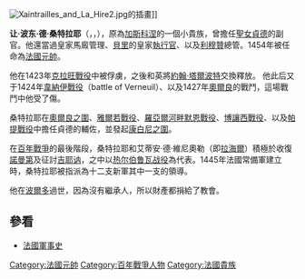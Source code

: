 {{unreferenced|time=2011-5-26}}
[[File:Xaintrailles_and_La_Hire2.jpg|thumb]]的插畫]]

'''让·波东·德·桑特拉耶'''（{{lang-fr|Jean Poton de Xaintrailles}}，{{IPA-fr|ʒɑ̃ pɔtɔ̃ də sɛ̃tʁaj}}，{{bd|1390年||1461年|10月7日}}），原為[[加斯科涅|加斯科涅]]的一個小貴族，曾擔任[[聖女貞德|聖女貞德]]的副官。他還當過皇家馬廄管理、[[貝里_(法國)|貝里]]的皇家[[執達吏|執行官]]、以及[[利穆贊|利穆贊]]總管。1454年被任命為[[法國元帥|法國元帥]]。

他在1423年[[克拉旺戰役|克拉旺戰役]]中被俘虜，之後和英將[[第一代什魯斯伯里伯爵約翰·塔爾博特|約翰·塔爾波特]]交換釋放。
他此后又于1424年[[韋納伊戰役|韋納伊戰役]]（battle of Verneuil）、以及1427年[[奧爾良|奧爾良]]的戰鬥，這場戰鬥中他受了傷。

桑特拉耶在[[奧爾良之圍|奧爾良之圍]]、[[雅爾若戰役|雅爾若戰役]]、[[羅亞爾河畔默恩戰役|羅亞爾河畔默恩戰役]]、[[博讓西戰役|博讓西戰役]]、以及[[帕提戰役|帕提戰役]]中擔任貞德的輔佐，並發起[[康白尼之圍|康白尼之圍]]。

在[[百年戰爭|百年戰爭]]的最後階段，桑特拉耶和艾蒂安·德·維尼奧勒（即[[拉海爾|拉海爾]]）積極於收復[[諾曼底|諾曼第]]及征討[[吉耶讷|吉耶讷]]，之中以[[热尔伯鲁瓦战役|热尔伯鲁瓦战役]]為代表。1445年法國常備軍建立時，桑特拉耶被指派為十二支新軍其中一支的領導。

他在[[波爾多|波爾多]]過世，因為沒有繼承人，所以財產都捐給了教會。

==參看==
*[[法國軍事史|法國軍事史]]

{{英法百年战争}}

{{DEFAULTSORT:Xaintrailles, Poton De}}
[[Category:法國元帥|Category:法國元帥]]
[[Category:百年戰爭人物|Category:百年戰爭人物]]
[[Category:法國貴族|Category:法國貴族]]